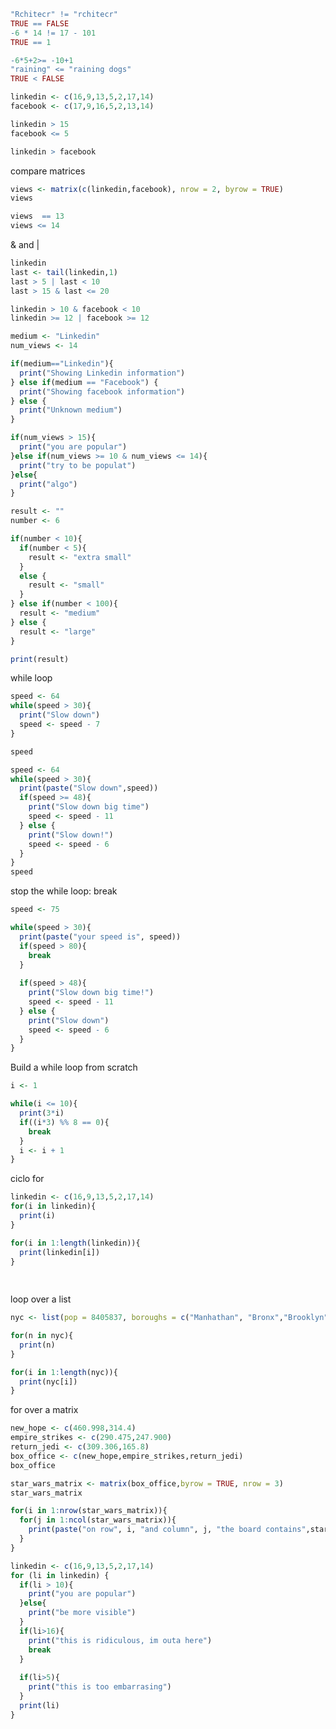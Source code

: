 ```r
"Rchitecr" != "rchitecr"
TRUE == FALSE
-6 * 14 != 17 - 101
TRUE == 1

-6*5+2>= -10+1
"raining" <= "raining dogs"
TRUE < FALSE

```

```r
linkedin <- c(16,9,13,5,2,17,14)
facebook <- c(17,9,16,5,2,13,14)

linkedin > 15
facebook <= 5

linkedin > facebook

```

compare matrices
```r
views <- matrix(c(linkedin,facebook), nrow = 2, byrow = TRUE)
views

views  == 13
views <= 14


```

& and | 
```r
linkedin
last <- tail(linkedin,1)
last > 5 | last < 10
last > 15 & last <= 20

linkedin > 10 & facebook < 10
linkedin >= 12 | facebook >= 12


```

```r

medium <- "Linkedin"
num_views <- 14

if(medium=="Linkedin"){
  print("Showing Linkedin information")
} else if(medium == "Facebook") {
  print("Showing facebook information")
} else {
  print("Unknown medium")
}

if(num_views > 15){
  print("you are popular")
}else if(num_views >= 10 & num_views <= 14){
  print("try to be populat")
}else{
  print("algo")
}


```

```r
result <- ""
number <- 6

if(number < 10){
  if(number < 5){
    result <- "extra small"
  }
  else {
    result <- "small"
  }
} else if(number < 100){
  result <- "medium"
} else {
  result <- "large"
}

print(result)
```

while loop

```r
speed <- 64
while(speed > 30){
  print("Slow down")
  speed <- speed - 7
}

speed
```

```r
speed <- 64
while(speed > 30){
  print(paste("Slow down",speed))
  if(speed >= 48){
    print("Slow down big time")
    speed <- speed - 11
  } else {
    print("Slow down!")
    speed <- speed - 6
  }
}
speed


```

stop the while loop: break
```r
speed <- 75

while(speed > 30){
  print(paste("your speed is", speed))
  if(speed > 80){
    break
  }
  
  if(speed > 48){
    print("Slow down big time!")
    speed <- speed - 11
  } else {
    print("Slow down")
    speed <- speed - 6
  }
}
```
Build a while loop from scratch
```r
i <- 1

while(i <= 10){
  print(3*i)
  if((i*3) %% 8 == 0){
    break
  }
  i <- i + 1
}


```
ciclo for

```r

linkedin <- c(16,9,13,5,2,17,14)
for(i in linkedin){
  print(i)
}

for(i in 1:length(linkedin)){
  print(linkedin[i])
}
  
  
```

loop over a list
```r

nyc <- list(pop = 8405837, boroughs = c("Manhathan", "Bronx","Brooklyn", "Queens", "Staten island"), capital = FALSE)

for(n in nyc){
  print(n)
}

for(i in 1:length(nyc)){
  print(nyc[i])
}

```

for over a matrix

```r
new_hope <- c(460.998,314.4)
empire_strikes <- c(290.475,247.900)
return_jedi <- c(309.306,165.8)
box_office <- c(new_hope,empire_strikes,return_jedi)
box_office

star_wars_matrix <- matrix(box_office,byrow = TRUE, nrow = 3)
star_wars_matrix

for(i in 1:nrow(star_wars_matrix)){
  for(j in 1:ncol(star_wars_matrix)){
    print(paste("on row", i, "and column", j, "the board contains",star_wars_matrix[i,j]))
  }
}

```
```r

linkedin <- c(16,9,13,5,2,17,14)
for (li in linkedin) {
  if(li > 10){
    print("you are popular")
  }else{
    print("be more visible")
  }
  if(li>16){
    print("this is ridiculous, im outa here")
    break
  }
  
  if(li>5){
    print("this is too embarrasing")
  }
  print(li)
}

```
```r


```

